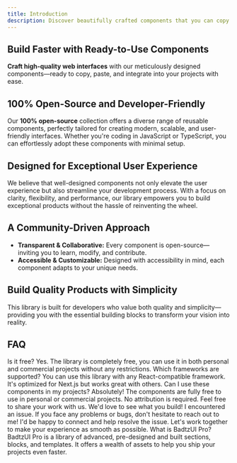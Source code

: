 ```yaml
---
title: Introduction
description: Discover beautifully crafted components that you can copy and paste directly into your applications. Our library is designed to help you create stunning, responsive interfaces with ease.
---
```


<BunnyImage
  src="/images/introduction.webp"
  alt="BadtzUI Intro Image"
  width={672}
  height={378}
  className="aspect-video rounded-lg mb-8"
  priority
  quality={100}
/>

## Build Faster with Ready-to-Use Components

**Craft high-quality web interfaces** with our meticulously designed components—ready to copy, paste, and integrate into your projects with ease.

## 100% Open-Source and Developer-Friendly

Our **100% open-source** collection offers a diverse range of reusable components, perfectly tailored for creating modern, scalable, and user-friendly interfaces. Whether you're coding in JavaScript or TypeScript, you can effortlessly adopt these components with minimal setup.

## Designed for Exceptional User Experience

We believe that well-designed components not only elevate the user experience but also streamline your development process. With a focus on clarity, flexibility, and performance, our library empowers you to build exceptional products without the hassle of reinventing the wheel.

## A Community-Driven Approach

- **Transparent & Collaborative:** Every component is open-source—inviting you to learn, modify, and contribute.
- **Accessible & Customizable:** Designed with accessibility in mind, each component adapts to your unique needs.

## Build Quality Products with Simplicity

This library is built for developers who value both quality and simplicity—providing you with the essential building blocks to transform your vision into reality.

## FAQ

<Accordion type="multiple">
  <AccordionItem value="faq-1">
    <AccordionTrigger>Is it free?</AccordionTrigger>
    <AccordionContent>
      Yes. The library is completely free, you can use it in both personal and commercial projects without any restrictions.
    </AccordionContent>
  </AccordionItem>
  <AccordionItem value="faq-2">
    <AccordionTrigger>Which frameworks are supported?</AccordionTrigger>
    <AccordionContent>
      You can use this library with any React-compatible framework. It's optimized for Next.js but works great with others.
    </AccordionContent>
  </AccordionItem>
  <AccordionItem value="faq-3">
    <AccordionTrigger>Can I use these components in my projects?</AccordionTrigger>
    <AccordionContent>
      Absolutely! The components are fully free to use in personal or commercial projects. No attribution is required. Feel free to share your work with us. We'd love to see what you build!
    </AccordionContent>
  </AccordionItem>
  <AccordionItem value="faq-4">
    <AccordionTrigger>I encountered an issue.</AccordionTrigger>
    <AccordionContent>
      If you face any problems or bugs, don't hesitate to reach out to me! I'd be happy to connect and help resolve the issue. Let's work together to make your experience as smooth as possible.
    </AccordionContent>
  </AccordionItem>
  <AccordionItem value="faq-5">
    <AccordionTrigger>What is BadtzUI Pro?</AccordionTrigger>
    <AccordionContent>
      BadtzUI Pro is a library of advanced, pre-designed and built sections, blocks, and templates. It offers a wealth of assets to help you ship your projects even faster.
    </AccordionContent>
  </AccordionItem>
</Accordion>
